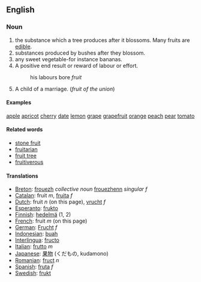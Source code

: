 ==English==

===Noun===
#the substance which a tree produces after it blossoms. Many fruits are [[edible]].
#substances produced by bushes after they blossom.
#any sweet vegetable-for instance bananas.
#A positive end result or reward of labour or effort.
#:his labours bore ''fruit''
#A child of a marriage. (''fruit of the union'')

====Examples====
[[Apple|apple]]
[[apricot]]
[[cherry]]
[[date]]
[[lemon]]
[[grape]]
[[grapefruit]]
[[orange]]
[[peach]]
[[pear]]
[[tomato]]

====Related words====
*[[stone fruit]]
*[[fruitarian]]
*[[fruit tree]]
*[[fruitiverous]]

====Translations====
*[[Breton]]: [[frouezh]] ''collective noun'' [[frouezhenn]] ''singular f''
*[[Catalan]]: fruit ''m'', [[fruita]] ''f''
*[[Dutch]]: fruit ''n'' (on this page), [[vrucht]] ''f''
*[[Esperanto]]: [[frukto]]
*[[Finnish]]: [[hedelmä]] (1, 2)
*[[French]]: fruit ''m'' (on this page)
*[[German]]: [[Frucht]] ''f''
*[[Indonesian]]: [[buah]]
*[[Interlingua]]: [[fructo]]
*[[Italian]]: [[frutto]] ''m''
*[[Japanese]]: [[果物]] (くだもの, kudamono)
*[[Romanian]]: [[fruct]] ''n''
*[[Spanish]]: [[fruta]] ''f''
*[[Swedish]]: [[frukt]]